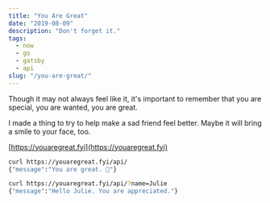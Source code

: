 ```yaml
---
title: "You Are Great"
date: "2019-08-09"
description: "Don't forget it."
tags:
  - now
  - go
  - gatsby
  - api
slug: "/you-are-great/"
---
```


Though it may not always feel like it, it's important to remember that you are special, you are wanted, you are great.

I made a thing to try to help make a sad friend feel better. Maybe it will bring a smile to your face, too.

[https://youaregreat.fyi](https://youaregreat.fyi)

```bash
curl https://youaregreat.fyi/api/
{"message":"You are great. 🌟"}
```

```bash
curl https://youaregreat.fyi/api/?name=Julie
{"message":"Hello Julie. You are appreciated."}
```
